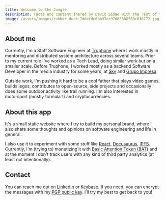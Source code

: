 ```yaml
---
title: Welcome to the Jungle
description: Facts and content shared by David Simao with the rest of the world
image: /assets/images/rubber-duck-7ddafdc6bb37ee97605888569c836772.jpg
---
```



<div style={{ margin: '0px 30px 30px 0px'}}>
  <Avatar/>
</div>

<RecentPosts />


## About me

Currently, I'm a Staff Software Engineer at [Truphone](https://truphone.com) where I work mostly in mentoring and distributed system architecture across several teams. Prior to my current role I've worked as a Tech Lead, doing similar work but on a smaller scale. Before Truphone, I worked mostly as a backend Software Developer in the media industry for some years, at [Sky](https://www.sky.uk) and [Grupo Impresa](https://www.impresa.pt).

Outside work, I'm pushing it hard to be a cool father that plays video games, builds legos, contributes to open-source, side projects and occasionally does some outdoor activity like trail running. I'm also interested in motorsport (mostly formula 1) and cryptocurrencies.

## About this app

It's a small static website where I try to build my personal brand, where I also share some thoughts and opinions on software engineering and life in general.

I also use it to experiment with some stuff like [React](https://reactjs.org), [Docusaurus](https://docusaurus.io]), [IPFS](https://ipfs.io). Currently, I'm (trying to) monetizing it with [Basic Attention Token (BAT)](https://basicattentiontoken.org/) and at the moment I don't track users with any kind of third party analytics (at least not intentionally).

## Contact

You can reach me out on [LinkedIn](https://www.linkedin.com/in/davidsimao/) or [Keybase](https://keybase.io/madoke). If you need, you can encrypt the messages with my [PGP public key](/pgp/pgp.public.txt). I'll try my best to get back to you!
